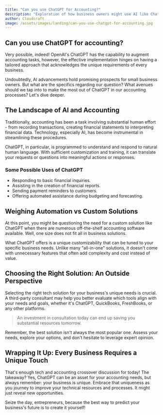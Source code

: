 ```yaml
---
title: "Can you use ChatGPT for Accounting?"
description: "Exploration of how business owners might use AI like ChatGPT for accounting."
author: Cloudcraft
image: /assets/images/landing/can-you-use-chatgpt-for-accounting.jpg
---
```


## Can you use ChatGPT for accounting?

Very possible, indeed! OpenAI's ChatGPT has the capability to augment accounting tasks, however, the effective implementation hinges on having a tailored approach that acknowledges the unique requirements of every business.

Undoubtedly, AI advancements hold promising prospects for small business owners. But what are the specifics regarding our question? What avenues should we tap into to make the most out of ChatGPT in our accounting processes? Let's dive deeper.

<ServicesBlurb />

## The Landscape of AI and Accounting

Traditionally, accounting has been a task involving substantial human effort - from recording transactions, creating financial statements to interpreting financial data. Technology, especially AI, has become instrumental in streamlining these procedures. 

ChatGPT, in particular, is programmed to understand and respond to natural human language. With sufficient customization and training, it can translate your requests or questions into meaningful actions or responses.  

### Some Possible Uses of ChatGPT

 * Responding to basic financial inquiries.
 * Assisting in the creation of financial reports.
 * Sending payment reminders to customers.
 * Offering automated assistance during budgeting and forecasting.

## Weighing Automation vs Custom Solutions

At this point, you might be questioning the need for a custom solution like ChatGPT when there are numerous off-the-shelf accounting software available. Well, one size does not fit all in business solutions.   

What ChatGPT offers is a unique customizability that can be tuned to your specific business needs. Unlike many "all-in-one" solutions, it doesn't come with unnecessary features that often add complexity and cost instead of value. 

## Choosing the Right Solution: An Outside Perspective 

Selecting the right tech solution for your business's unique needs is crucial. A third-party consultant may help you better evaluate which tools align with your needs and goals, whether it's ChatGPT, QuickBooks, FreshBooks, or any other platforms.

<blockquote>An investment in consultation today can end up saving you substantial resources tomorrow.</blockquote>

Remember, the best solution isn't always the most popular one. Assess your needs, explore your options, and don't hesitate to leverage expert opinion.

## Wrapping It Up: Every Business Requires a Unique Touch 

<GetStartedBlurb />

That's enough tech and accounting crossover discussion for today! The takeaway? Yes, ChatGPT can be an asset for your accounting needs, but always remember: your business is unique. Embrace that uniqueness as you journey to improve your technical resources and processes. It might just reveal new opportunities.

Seize the day, entrepreneurs, because the best way to predict your business's future is to create it yourself!
